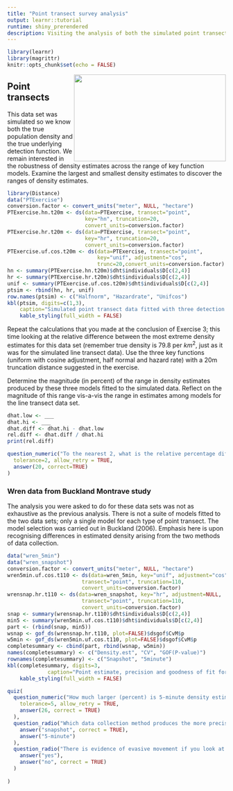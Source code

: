 ```yaml
---
title: "Point transect survey analysis"
output: learnr::tutorial
runtime: shiny_prerendered
description: Visiting the analysis of both the simulated point transect data as well as Buckland's Montrave songbird data.
---
```


```r
library(learnr)
library(magrittr)
knitr::opts_chunk$set(echo = FALSE)
```

<img src=https://images.unsplash.com/photo-1606501427419-0fcf7d0c8013?ixid=MXwxMjA3fDB8MHxwaG90by1wYWdlfHx8fGVufDB8fHw%3D&ixlib=rb-1.2.1&auto=format&fit=crop&w=1350&q=80 width=350 height=200 style="float:right">

## Point transects

This data set was simulated so we know both the true population density and the true underlying detection function.  We remain interested in the robustness of density estimates across the range of key function models. Examine the largest and smallest density estimates to discover the ranges of density estimates.

```r
library(Distance)
data("PTExercise")
conversion.factor <- convert_units("meter", NULL, "hectare")
PTExercise.hn.t20m <- ds(data=PTExercise, transect="point", 
                         key="hn", truncation=20, 
                         convert_units=conversion.factor)
PTExercise.hr.t20m <- ds(data=PTExercise, transect="point", 
                         key="hr", truncation=20, 
                         convert_units=conversion.factor)
PTExercise.uf.cos.t20m <- ds(data=PTExercise, transect="point", 
                             key="unif", adjustment="cos", 
                             trunc=20,convert_units=conversion.factor)
hn <- summary(PTExercise.hn.t20m)$dht$individuals$D[c(2,4)]
hr <- summary(PTExercise.hr.t20m)$dht$individuals$D[c(2,4)]
unif <- summary(PTExercise.uf.cos.t20m)$dht$individuals$D[c(2,4)]
ptsim <- rbind(hn, hr, unif)
row.names(ptsim) <- c("Halfnorm", "Hazardrate", "Unifcos")
kbl(ptsim, digits=c(1,3), 
    caption="Simulated point transect data fitted with three detection functions; truncated at 20m") %>%
    kable_styling(full_width = FALSE)
```

Repeat the calculations that you made at the conclusion of Exercise 3; this time looking at the relative difference between the most extreme density estimates for this data set (remember true density is 79.8 per $km^2$, just as it was for the simulated line transect data).  Use the three key functions (uniform with cosine adjustment, half normal and hazard rate) with a 20m truncation distance suggested in the exercise.

Determine the magnitude (in percent) of the range in density estimates produced by these three models fitted to the simulated data.  Reflect on the magnitude of this range vis-a-vis the range in estimates among models for the line transect data set.

```r
dhat.low <- ___
dhat.hi <- ___
dhat.diff <- dhat.hi - dhat.low
rel.diff <- dhat.diff / dhat.hi
print(rel.diff)
```

```r
question_numeric("To the nearest 2, what is the relative percentage difference between smallest and largest estimates?",
  tolerance=2, allow_retry = TRUE, 
  answer(20, correct=TRUE)
)
```

### Wren data from Buckland Montrave study

The analysis you were asked to do for these data sets was not as exhaustive as the previous analysis.  There is not a suite of models fitted to the two data sets; only a single model for each type of point transect.  The model selection was carried out in Buckland (2006).  Emphasis here is upon recognising differences in estimated density arising from the two methods of data collection.

```r
data("wren_5min")
data("wren_snapshot")
conversion.factor <- convert_units("meter", NULL, "hectare")
wren5min.uf.cos.t110 <- ds(data=wren_5min, key="unif", adjustment="cos", 
                        transect="point", truncation=110, 
                        convert_units=conversion.factor)
wrensnap.hr.t110 <- ds(data=wren_snapshot, key="hr", adjustment=NULL, 
                        transect="point", truncation=110, 
                        convert_units=conversion.factor)
snap <- summary(wrensnap.hr.t110)$dht$individuals$D[c(2,4)]
min5 <- summary(wren5min.uf.cos.t110)$dht$individuals$D[c(2,4)]
part <- (rbind(snap, min5))
wsnap <- gof_ds(wrensnap.hr.t110, plot=FALSE)$dsgof$CvM$p
w5min <- gof_ds(wren5min.uf.cos.t110, plot=FALSE)$dsgof$CvM$p
completesummary <- cbind(part, rbind(wsnap, w5min))
names(completesummary) <- c("Density.est", "CV", "GOF(P-value)")
rownames(completesummary) <- c("Snapshot", "5minute")
kbl(completesummary, digits=3, 
             caption="Point estimate, precision and goodness of fit for snapshot and 5minute counts.") %>%
    kable_styling(full_width = FALSE)
```


```r
quiz(
  question_numeric("How much larger (percent) is 5-minute density estimate than snapshot density estimate? (to the nearest 5 percent)",
    tolerance=5, allow_retry = TRUE, 
    answer(26, correct = TRUE)
  ),
  question_radio("Which data collection method produces the more precise estimate (by a considerable amount)?",
    answer("snapshot", correct = TRUE),
    answer("5-minute")
  ),
  question_radio("There is evidence of evasive movement if you look at the distribution of radial distances.  Was this evasive movement sufficient to make inference suspect for either the 5-minute or snapshot data?",
    answer("yes"),
    answer("no", correct = TRUE)
  )
  
)
```
